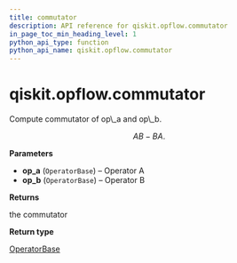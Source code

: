 ```yaml
---
title: commutator
description: API reference for qiskit.opflow.commutator
in_page_toc_min_heading_level: 1
python_api_type: function
python_api_name: qiskit.opflow.commutator
---
```


# qiskit.opflow\.commutator

<Function id="qiskit.opflow.commutator" name="commutator" isDedicatedPage={true} github="https://github.com/qiskit/qiskit/tree/stable/0.17/qiskit/opflow/utils.py" signature="commutator(op_a, op_b)">
  Compute commutator of op\_a and op\_b.

  $$
  AB - BA.
  $$

  **Parameters**

  *   **op\_a** (`OperatorBase`) – Operator A
  *   **op\_b** (`OperatorBase`) – Operator B

  **Returns**

  the commutator

  **Return type**

  [OperatorBase](qiskit.aqua.operators.OperatorBase "qiskit.aqua.operators.OperatorBase")
</Function>

